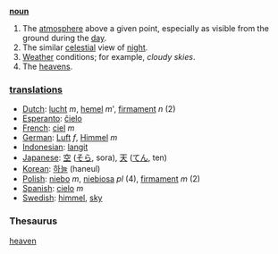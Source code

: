 '''[[noun]]'''

# The [[atmosphere]] above a given point, especially as visible from the ground during the [[day]].
# The similar [[celestial]] view of [[night]].
# [[Weather]] conditions; for example, ''cloudy skies''.
# The [[heavens]].

=== [[translation]]s ===

*[[Dutch]]: [[lucht]] ''m'', [[hemel]] ''m''', [[firmament]] ''n'' (2)
*[[Esperanto]]: [[ĉielo]]
*[[French]]: [[ciel]] ''m''
*[[German]]: [[Luft]] ''f'', [[Himmel]] ''m''
*[[Indonesian]]: [[langit]]
*[[Japanese]]: [[空]] ([[そら]], sora), [[天]] ([[てん]], ten)
*[[Korean]]: [[하늘]] (haneul)
*[[Polish]]: [[niebo]] ''m'', [[niebiosa]] ''pl'' (4), [[firmament]] ''m'' (2)
*[[Spanish]]: [[cielo]] ''m''
*[[Swedish]]: [[himmel]], [[sky]]

=== Thesaurus ===
[[heaven]]